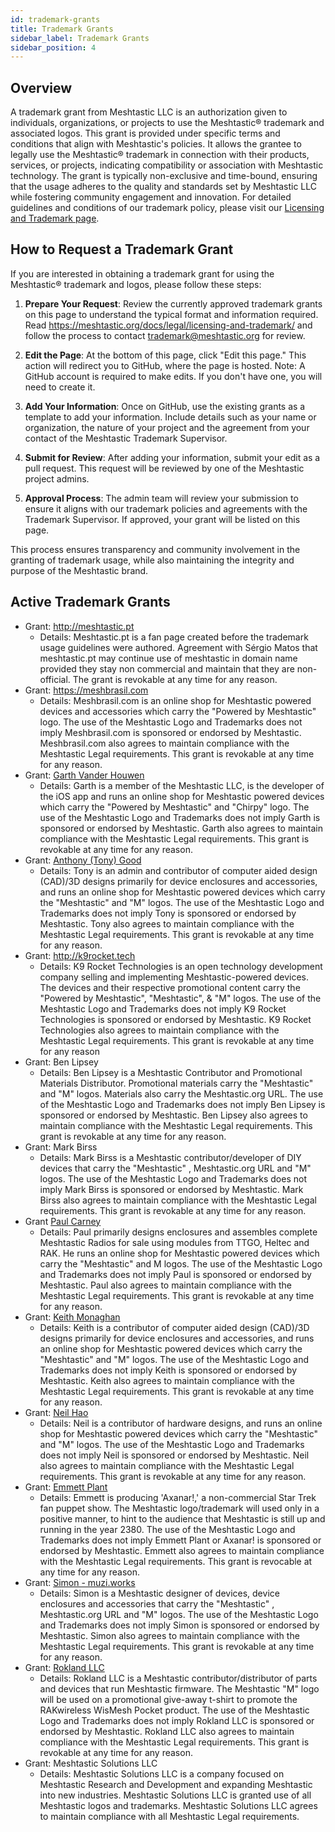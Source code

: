 ```yaml
---
id: trademark-grants
title: Trademark Grants
sidebar_label: Trademark Grants
sidebar_position: 4
---
```


## Overview

A trademark grant from Meshtastic LLC is an authorization given to individuals, organizations, or projects to use the Meshtastic® trademark and associated logos. This grant is provided under specific terms and conditions that align with Meshtastic's policies. It allows the grantee to legally use the Meshtastic® trademark in connection with their products, services, or projects, indicating compatibility or association with Meshtastic technology. The grant is typically non-exclusive and time-bound, ensuring that the usage adheres to the quality and standards set by Meshtastic LLC while fostering community engagement and innovation. For detailed guidelines and conditions of our trademark policy, please visit our [Licensing and Trademark page](/docs/legal/licensing-and-trademark).

## How to Request a Trademark Grant

If you are interested in obtaining a trademark grant for using the Meshtastic® trademark and logos, please follow these steps:

1. **Prepare Your Request**: Review the currently approved trademark grants on this page to understand the typical format and information required. Read https://meshtastic.org/docs/legal/licensing-and-trademark/ and follow the process to contact trademark@meshtastic.org for review.

2. **Edit the Page**: At the bottom of this page, click "Edit this page." This action will redirect you to GitHub, where the page is hosted. Note: A GitHub account is required to make edits. If you don't have one, you will need to create it.

3. **Add Your Information**: Once on GitHub, use the existing grants as a template to add your information. Include details such as your name or organization, the nature of your project and the agreement from your contact of the Meshtastic Trademark Supervisor.

4. **Submit for Review**: After adding your information, submit your edit as a pull request. This request will be reviewed by one of the Meshtastic project admins.

5. **Approval Process**: The admin team will review your submission to ensure it aligns with our trademark policies and agreements with the Trademark Supervisor. If approved, your grant will be listed on this page.

This process ensures transparency and community involvement in the granting of trademark usage, while also maintaining the integrity and purpose of the Meshtastic brand.

## Active Trademark Grants

- Grant: http://meshtastic.pt
  - Details: Meshtastic.pt is a fan page created before the trademark usage guidelines were authored. Agreement with Sérgio Matos that meshtastic.pt may continue use of meshtastic in domain name provided they stay non commercial and maintain that they are non-official. The grant is revokable at any time for any reason.
- Grant: https://meshbrasil.com
  - Details: Meshbrasil.com is an online shop for Meshtastic powered devices and accessories which carry the "Powered by Meshtastic" logo. The use of the Meshtastic Logo and Trademarks does not imply Meshbrasil.com is sponsored or endorsed by Meshtastic. Meshbrasil.com also agrees to maintain compliance with the Meshtastic Legal requirements. This grant is revokable at any time for any reason.
- Grant: [Garth Vander Houwen](https://garthvh.com/store/)
  - Details: Garth is a member of the Meshtastic LLC, is the developer of the iOS app and runs an online shop for Meshtastic powered devices which carry the "Powered by Meshtastic" and "Chirpy" logo. The use of the Meshtastic Logo and Trademarks does not imply Garth is sponsored or endorsed by Meshtastic. Garth also agrees to maintain compliance with the Meshtastic Legal requirements. This grant is revokable at any time for any reason.
- Grant: [Anthony (Tony) Good](https://quantumshadow3d.etsy.com)
  - Details: Tony is an admin and contributor of computer aided design (CAD)/3D designs primarily for device enclosures and accessories, and runs an online shop for Meshtastic powered devices which carry the "Meshtastic" and "M" logos. The use of the Meshtastic Logo and Trademarks does not imply Tony is sponsored or endorsed by Meshtastic. Tony also agrees to maintain compliance with the Meshtastic Legal requirements. This grant is revokable at any time for any reason.
- Grant: http://k9rocket.tech
  - Details: K9 Rocket Technologies is an open technology development company selling and implementing Meshtastic-powered devices. The devices and their respective promotional content carry the "Powered by Meshtastic", "Meshtastic", & "M" logos. The use of the Meshtastic Logo and Trademarks does not imply K9 Rocket Technologies is sponsored or endorsed by Meshtastic. K9 Rocket Technologies also agrees to maintain compliance with the Meshtastic Legal requirements. This grant is revokable at any time for any reason
- Grant: Ben Lipsey
  - Details: Ben Lipsey is a Meshtastic Contributor and Promotional Materials Distributor. Promotional materials carry the "Meshtastic" and "M" logos.  Materials also carry the Meshtastic.org URL. The use of the Meshtastic Logo and Trademarks does not imply Ben Lipsey is sponsored or endorsed by Meshtastic. Ben Lipsey also agrees to maintain compliance with the Meshtastic Legal requirements. This grant is revokable at any time for any reason.
- Grant: Mark Birss
  - Details: Mark Birss is a Meshtastic contributor/developer of DIY devices that carry the "Meshtastic" , Meshtastic.org URL and "M" logos. The use of the Meshtastic Logo and Trademarks does not imply Mark Birss is sponsored or endorsed by Meshtastic. Mark Birss also agrees to maintain compliance with the Meshtastic Legal requirements. This grant is revokable at any time for any reason.
- Grant [Paul Carney](https://www.etsy.com/shop/3Dsafe) 
  - Details: Paul primarily designs enclosures and assembles complete Meshtastic Radios for sale using modules from TTGO, Heltec and RAK. He  runs an online shop for Meshtastic powered devices which carry the "Meshtastic" and M logos. The use of the Meshtastic Logo and Trademarks does not imply Paul is sponsored or endorsed by Meshtastic. Paul also agrees to maintain compliance with the Meshtastic Legal requirements. This grant is revokable at any time for any reason.
- Grant: [Keith Monaghan](http://voltaicenclosures.com/)
   - Details: Keith is a contributor of computer aided design (CAD)/3D designs primarily for device enclosures and accessories, and runs an online shop for Meshtastic powered devices which carry the "Meshtastic" and "M" logos. The use of the Meshtastic Logo and Trademarks does not imply Keith is sponsored or endorsed by Meshtastic. Keith also agrees to maintain compliance with the Meshtastic Legal requirements. This grant is revokable at any time for any reason.
- Grant: [Neil Hao](https://shop.uniteng.com/)
   - Details: Neil is a contributor of hardware designs, and runs an online shop for Meshtastic powered devices which carry the "Meshtastic" and "M" logos. The use of the Meshtastic Logo and Trademarks does not imply Neil is sponsored or endorsed by Meshtastic. Neil also agrees to maintain compliance with the Meshtastic Legal requirements. This grant is revokable at any time for any reason.
- Grant: [Emmett Plant](mailto:tetrisblock@gmail.com)
   - Details: Emmett is producing 'Axanar!,' a non-commercial Star Trek fan puppet show. The Meshtastic logo/trademark will used only in a positive manner, to hint to the audience that Meshtastic is still up and running in the year 2380. The use of the Meshtastic Logo and Trademarks does not imply Emmett Plant or Axanar! is sponsored or endorsed by Meshtastic. Emmett also agrees to maintain compliance with the Meshtastic Legal requirements. This grant is revocable at any time for any reason.
- Grant: [Simon - muzi.works](https://instagram.com/muzi.works)
  - Details: Simon is a Meshtastic designer of devices, device enclosures and accessories that carry the "Meshtastic" , Meshtastic.org URL and "M" logos. The use of the Meshtastic Logo and Trademarks does not imply Simon is sponsored or endorsed by Meshtastic. Simon also agrees to maintain compliance with the Meshtastic Legal requirements. This grant is revokable at any time for any reason.
- Grant: [Rokland LLC](https://www.rokland.com)
  - Details: Rokland LLC is a Meshtastic contributor/distributor of parts and devices that run Meshtastic firmware. The Meshtastic "M" logo will be used on a promotional give-away t-shirt to promote the RAKwireless WisMesh Pocket product. The use of the Meshtastic Logo and Trademarks does not imply Rokland LLC is sponsored or endorsed by Meshtastic. Rokland LLC also agrees to maintain compliance with the Meshtastic Legal requirements. This grant is revokable at any time for any reason.
- Grant: Meshtastic Solutions LLC 
  - Details: Meshtastic Solutions LLC is a company focused on Meshtastic Research and Development and expanding Meshtastic into new industries. Meshtastic Solutions LLC is granted use of all Meshtastic logos and trademarks. Meshtastic Solutions LLC agrees to maintain compliance with all Meshtastic Legal requirements.
